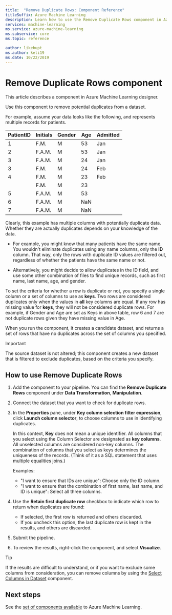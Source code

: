 ```yaml
---
title:  "Remove Duplicate Rows: Component Reference"
titleSuffix: Azure Machine Learning
description: Learn how to use the Remove Duplicate Rows component in Azure Machine Learning to remove potential duplicates from a dataset.
services: machine-learning
ms.service: azure-machine-learning
ms.subservice: core
ms.topic: reference

author: likebupt
ms.author: keli19
ms.date: 10/22/2019
---
```

# Remove Duplicate Rows component

This article describes a component in Azure Machine Learning designer.

Use this component to remove potential duplicates from a dataset.

For example, assume your data looks like the following, and represents multiple records for patients. 

| PatientID | Initials| Gender|Age|Admitted|
|----|----|----|----|----|
|1|F.M.| M| 53| Jan|
|2| F.A.M.| M| 53| Jan|
|3| F.A.M.| M| 24| Jan|
|3| F.M.| M| 24| Feb|
|4| F.M.| M| 23| Feb|
| | F.M.| M| 23| |
|5| F.A.M.| M| 53| |
|6| F.A.M.| M| NaN| |
|7| F.A.M.| M| NaN| |

Clearly, this example has multiple columns with potentially duplicate data. Whether they are actually duplicates depends on your knowledge of the data. 

+ For example, you might know that many patients have the same name. You wouldn't eliminate duplicates using any name columns, only the **ID** column. That way, only the rows with duplicate ID values are filtered out, regardless of whether the patients have the same name or not.

+ Alternatively, you might decide to allow duplicates in the ID field, and use some other combination of files to find unique records, such as first name, last name, age, and gender.  

To set the criteria for whether a row is duplicate or not, you specify a single column or a set of columns to use as **keys**. Two rows are considered duplicates only when the values in **all** key columns are equal. If any row has missing value for **keys**, they will not be considered duplicate rows. For example, if Gender and Age are set as Keys in above table,  row 6 and 7 are not duplicate rows given they have missing value in Age.

When you run the component, it creates a candidate dataset, and returns a set of rows that have no duplicates across the set of columns you specified.

> [!IMPORTANT]
> The source dataset is not altered; this component creates a new dataset that is filtered to exclude duplicates, based on the criteria you specify.

## How to use Remove Duplicate Rows

1. Add the component to your pipeline. You can find the **Remove Duplicate Rows** component under **Data Transformation**, **Manipulation**.  

2. Connect the dataset that you want to check for duplicate rows.

3. In the **Properties** pane, under **Key column selection filter expression**, click **Launch column selector**, to choose columns to use in identifying duplicates.

    In this context, **Key** does not mean a unique identifier. All columns that you select using the Column Selector are designated as **key columns**. All unselected columns are considered non-key columns. The combination of columns that you select as keys determines the uniqueness of the records. (Think of it as a SQL statement that uses multiple equalities joins.)

    Examples:

    + "I want to ensure that IDs are unique": Choose only the ID column.
    + "I want to ensure that the combination of first name, last name, and ID is unique": Select all three columns.

4. Use the **Retain first duplicate row** checkbox to indicate which row to return when duplicates are found:

    + If selected, the first row is returned and others discarded. 
    + If you uncheck this option, the last duplicate row is kept in the results, and others are discarded. 

5. Submit the pipeline.

6. To review the results, right-click the component, and select **Visualize**. 

> [!TIP]
> If the results are difficult to understand, or if you want to exclude some columns from consideration, you can remove columns by using the [Select Columns in Dataset](./select-columns-in-dataset.md) component.

## Next steps

See the [set of components available](component-reference.md) to Azure Machine Learning. 